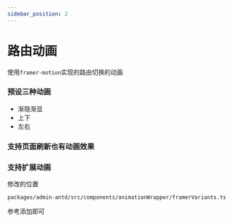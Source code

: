 ```yaml
---
sidebar_position: 2
---
```


# 路由动画

使用`framer-motion`实现的路由切换的动画

### 预设三种动画

-   渐隐渐显
-   上下
-   左右

### 支持页面刷新也有动画效果

### 支持扩展动画

修改的位置

```
packages/admin-antd/src/components/animationWrapper/framerVariants.ts
```

参考添加即可

